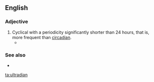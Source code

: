 ==English==

===Adjective===
{{en-adj}}

# Cyclical with a periodicity significantly shorter than 24 hours, that is, more frequent than [[circadian]].
#* {{quote-text|year=1999|author=Evie Bentley|title=Awareness: Biorhythms, Sleep and Dreaming|page=15|passage='''Ultradian''' rhythms […] operate in cycles of less than 24 hours, that is they happen more than once a day.}}

===See also===
* {{l|en|infradian}}

[[ta:ultradian]]
